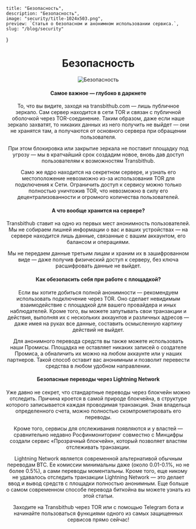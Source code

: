 
    title: "Безопасность",
    description: "Безопасность",
    image: "security/title-1024x503.png",
    preview: `Статья о безопасном и анонимном использовании сервиса.`,
    slug: "/blog/security"
}

<BlogSeo meta={Meta}/>

<Header/>
<Container>

# Безопасность
![Безопасность](/img/blog/security/title-1024x503.png)

#### Самое важное — глубоко в даркнете

То, что вы видите, заходя на transbithub.com — лишь публичное зеркало. Сам сервер находится в сети TOR и связан с
публичной оболочкой через TOR-соединение. Таким образом, даже если наше зеркало захватят, то никаких данных из него
получить не выйдет — они не хранятся там, а получаются от основного сервера при обращении пользователя.

При этом блокировка или закрытие зеркала не поставит площадку под угрозу — мы в кратчайший срок создадим новое, вновь
дав доступ пользователям к возможностям Transbithub.

Само же ядро находится на секретном сервере, и узнать его местоположение невозможно из-за использования TOR для
подключения к Сети. Ограничить доступ к сервису можно только полностью уничтожив TOR, что невозможно
в силу его децентрализованности и огромного количества пользователей.

#### А что вообще хранится на сервере?

Transbithub ставит на одно из первых мест анонимность пользователей. Мы не собираем лишней информации о вас и
ваших устройствах — на сервере находится лишь данные, связанные с вашим аккаунтом, его балансом и операциями.

Мы не передаем данные третьим лицам и храним их в зашифрованном виде — даже получив физический доступ к серверу,
без ключа расшифровать данные не выйдет.

#### Как обезопасить себя при работе с площадкой?

Если вы хотите добиться полной анонимности — рекомендуем использовать подключение через TOR. Оно сделает невидимым
взаимодействие с площадкой для вашего провайдера и иных наблюдателей. Кроме того, вы можете запутывать свои транзакции
и действия, выполняя их с нескольких аккаунтов и различных адресов — даже имея на руках все данные, составить
осмысленную картину действий не выйдет.

Для анонимного перевода средств вы также можете использовать наши Промисы. Площадка не оставляет никаких записей о
создателе Промиса, а обналичить их можно на любом аккаунте или у наших партнеров. Такой способ оставит вас анонимным
и позволит перевести средства в любом удобном направлении.

#### Безопасные переводы через Lightning Network

Уже давно не секрет, что стандартные переводы через блокчейн можно отследить. Причина кроется в самой природе блокчейна,
в структуре которого записывается каждая проводимая транзакция. Зная владельца определенного счета, можно полностью
скомпрометировать его переводы.

Кроме того, сервисы для отслеживания появляются и у властей — сравнительно недавно Росфинмониторинг совместно с
Минцифры создали сервис «Прозрачный блокчейн», который позволяет властям отслеживать транзакции.

Lightning Network является современной альтернативой обычным переводам BTC. Ее комиссии минимальны даже
(около 0.01-0.1%, но не более 0.5%), а сами переводы моментальны. Кроме того, еще никому не удавалось отследить
транзакции Lightning Network — это делает ввод и вывод средств с площадки полностью анонимным. Еще больше о самом
современном способе перевода биткойна вы можете узнать из этой статьи.

Заходите на Transbithub через TOR или с помощью Telegram бота и начинайте пользоваться функциями одного из
самых защищенных сервисов прямо сейчас!
</Container>
<Footer/>
